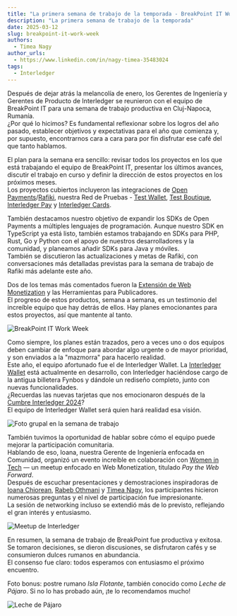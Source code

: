 ```yaml
---
title: "La primera semana de trabajo de la temporada - BreakPoint IT Work Week"
description: "La primera semana de trabajo de la temporada"
date: 2025-03-12
slug: breakpoint-it-work-week
authors:
  - Timea Nagy
author_urls:
  - https://www.linkedin.com/in/nagy-timea-35483024
tags:
  - Interledger
---
```


Después de dejar atrás la melancolía de enero, los Gerentes de Ingeniería y Gerentes de Producto de Interledger se reunieron con el equipo de BreakPoint IT para una semana de trabajo productiva en Cluj-Napoca, Rumanía.  
¿Por qué lo hicimos? Es fundamental reflexionar sobre los logros del año pasado, establecer objetivos y expectativas para el año que comienza y, por supuesto, encontrarnos cara a cara para por fin disfrutar ese café del que tanto hablamos.

El plan para la semana era sencillo: revisar todos los proyectos en los que está trabajando el equipo de BreakPoint IT, presentar los últimos avances, discutir el trabajo en curso y definir la dirección de estos proyectos en los próximos meses.  
Los proyectos cubiertos incluyeron las integraciones de [Open Payments](https://openpayments.dev/)/[Rafiki](https://rafiki.dev/), nuestra Red de Pruebas - [Test Wallet](https://wallet.interledger-test.dev/), [Test Boutique](https://boutique.interledger-test.dev/), [Interledger Pay](https://interledgerpay.com/) y [Interledger Cards](https://wallet.interledger.cards/).

También destacamos nuestro objetivo de expandir los SDKs de Open Payments a múltiples lenguajes de programación. Aunque nuestro SDK en TypeScript ya está listo, también estamos trabajando en SDKs para PHP, Rust, Go y Python con el apoyo de nuestros desarrolladores y la comunidad, y planeamos añadir SDKs para Java y móviles.  
También se discutieron las actualizaciones y metas de Rafiki, con conversaciones más detalladas previstas para la semana de trabajo de Rafiki más adelante este año.

Dos de los temas más comentados fueron la [Extensión de Web Monetization](https://webmonetization.org/) y las Herramientas para Publicadores.  
El progreso de estos productos, semana a semana, es un testimonio del increíble equipo que hay detrás de ellos. Hay planes emocionantes para estos proyectos, así que mantente al tanto.

![BreakPoint IT Work Week](/developers/img/blog/2025-03-12/bp-ww.jpg)

Como siempre, los planes están trazados, pero a veces uno o dos equipos deben cambiar de enfoque para abordar algo urgente o de mayor prioridad, y son enviados a la "mazmorra" para hacerlo realidad.  
Este año, el equipo afortunado fue el de Interledger Wallet. La [Interledger Wallet](https://interledger.app/) está actualmente en desarrollo, con Interledger haciéndose cargo de la antigua billetera Fynbos y dándole un rediseño completo, junto con nuevas funcionalidades.  
¿Recuerdas las nuevas tarjetas que nos emocionaron después de la [Cumbre Interledger 2024](https://interledger.org/summit)?  
El equipo de Interledger Wallet será quien hará realidad esa visión.

![Foto grupal en la semana de trabajo](/developers/img/blog/2025-03-12/bp-ww-group.jpg)

También tuvimos la oportunidad de hablar sobre cómo el equipo puede mejorar la participación comunitaria.  
Hablando de eso, Ioana, nuestra Gerente de Ingeniería enfocada en Comunidad, organizó un evento increíble en colaboración con [Women in Tech](https://www.womenintechcluj.com/) — un meetup enfocado en Web Monetization, titulado *Pay the Web Forward*.  
Después de escuchar presentaciones y demostraciones inspiradoras de [Ioana Chiorean](https://interledger.org/team/ioana-chiorean), [Rabeb Othmani](https://interledger.org/team/rabeb-othmani) y [Timea Nagy](https://interledger.org/team/timea-nagy), los participantes hicieron numerosas preguntas y el nivel de participación fue impresionante.  
La sesión de networking incluso se extendió más de lo previsto, reflejando el gran interés y entusiasmo.

![Meetup de Interledger](/developers/img/blog/2025-03-12/bp-ww-wt.jpg)

En resumen, la semana de trabajo de BreakPoint fue productiva y exitosa. Se tomaron decisiones, se dieron discusiones, se disfrutaron cafés y se consumieron dulces rumanos en abundancia.  
El consenso fue claro: todos esperamos con entusiasmo el próximo encuentro.

Foto bonus: postre rumano *Isla Flotante*, también conocido como *Leche de Pájaro*. Si no lo has probado aún, ¡te lo recomendamos mucho!

![Leche de Pájaro](/developers/img/blog/2025-03-12/bp-ww-bm.png)
